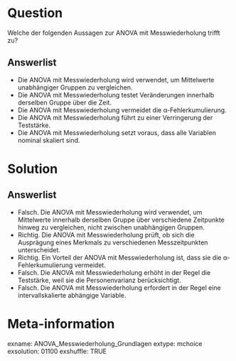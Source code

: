 Question
========
Welche der folgenden Aussagen zur ANOVA mit Messwiederholung trifft zu?

Answerlist
----------
* Die ANOVA mit Messwiederholung wird verwendet, um Mittelwerte unabhängiger Gruppen zu vergleichen.
* Die ANOVA mit Messwiederholung testet Veränderungen innerhalb derselben Gruppe über die Zeit.
* Die ANOVA mit Messwiederholung vermeidet die α-Fehlerkumulierung.
* Die ANOVA mit Messwiederholung führt zu einer Verringerung der Teststärke.
* Die ANOVA mit Messwiederholung setzt voraus, dass alle Variablen nominal skaliert sind.

Solution
========
Answerlist
----------
* Falsch. Die ANOVA mit Messwiederholung wird verwendet, um Mittelwerte innerhalb derselben Gruppe über verschiedene Zeitpunkte hinweg zu vergleichen, nicht zwischen unabhängigen Gruppen.
* Richtig. Die ANOVA mit Messwiederholung prüft, ob sich die Ausprägung eines Merkmals zu verschiedenen Messzeitpunkten unterscheidet.
* Richtig. Ein Vorteil der ANOVA mit Messwiederholung ist, dass sie die α-Fehlerkumulierung vermeidet.
* Falsch. Die ANOVA mit Messwiederholung erhöht in der Regel die Teststärke, weil sie die Personenvarianz berücksichtigt.
* Falsch. Die ANOVA mit Messwiederholung erfordert in der Regel eine intervallskalierte abhängige Variable.

Meta-information
================
exname: ANOVA_Messwiederholung_Grundlagen
extype: mchoice 
exsolution: 01100
exshuffle: TRUE
